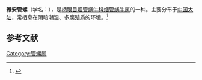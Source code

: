 {{Speciesbox
| name = 雅安管螺
| image = 
| image_width = 
| genus = Phaedusa
| species = yaanensis
| authority = Chen, 1994
}}
'''雅安管螺'''（学名：''{{lang|la|Phaedusa yaanensis}}''），是[[柄眼目|柄眼目]][[烟管蜗牛科|烟管蜗牛科]][[烟管蜗牛属|烟管蜗牛属]]的一种。主要分布于[[中国大陆|中国大陆]]，常栖息在阴暗潮湿、多腐殖质的环境。<ref>{{cite web|url=http://shell.sinica.edu.tw/chinese/shellbase_detail.php?science_no=6315|title=国际贝库：雅安管螺|publisher=台湾贝类资料库|accessdate=2009-08-11|archive-date=2016-03-04|archive-url=https://web.archive.org/web/20160304110013/http://shell.sinica.edu.tw/chinese/shellbase_detail.php?science_no=6315|dead-url=no}}</ref>

== 参考文献 ==
{{reflist}}

[[Category:管螺属|Category:管螺属]]